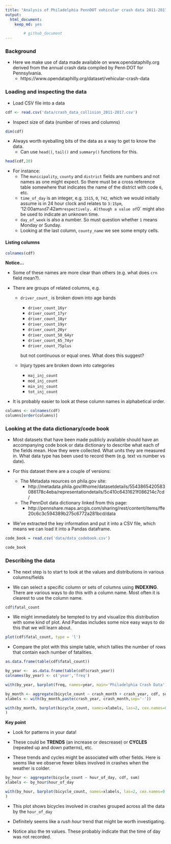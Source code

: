 ```yaml
---
title: "Analysis of Philadelphia PennDOT vehicular crash data 2011-2017"
output: 
  html_document:
    keep_md: yes

        # github_document
---
```


### Background

* Here we make use of data made available on www.opendataphilly.org derived from the annual crash data compiled by Penn DOT for Pennsylvania.
  * https://www.opendataphilly.org/dataset/vehicular-crash-data

### Loading and inspecting the data

* Load CSV file into a data

```r
cdf <- read.csv('data/crash_data_collision_2011-2017.csv')
```

* Inspect size of data (number of rows and columns)

```r
dim(cdf)
```

* Always worth eyeballing bits of the data as a way to get to know the data.
  * Can use `head()`, `tail()` and `summary()` functions for this.

```r
head(cdf,20)

```


* For instance:
    * The `municipality`, `county` and `district` fields are numbers and not names as one might expect. So there must be a cross reference table somewhere that indicates the name of the district with code `6`, etc.
    * `time_of_day` is an integer, e.g. `1515`, `0`, `742`, which we would initially assume is in 24 hour clock and relates to `3:15pm`, '12:00am` and `7:42am` respectively. Although a value of `0` might also be used to indicate an unknown time.
    * `day_of_week` is also a number. So must question whether `1` means Monday or Sunday.
    * Looking at the last column, `county_name` we see some empty cells.
    
    
#### Listing columns

```r
colnames(cdf)
```

**Notice...**

* Some of these names are more clear than others (e.g. what does `crn` field mean?).


* There are groups of related columns, e.g.
    * `driver_count_` is broken down into age bands
        * `driver_count_16yr`
        * `driver_count_17yr`
        * `driver_count_18yr`
        * `driver_count_19yr`
        * `driver_count_20yr`
        * `driver_count_50_64yr`
        * `driver_count_65_74yr`
        * `driver_count_75plus`
        
      but not continuous or equal ones. What does this suggest?
      
    * Injury types are broken down into categories
        * `maj_inj_count`
        * `mod_inj_count`
        * `min_inj_count`
        * `tot_inj_count`
        
* It is probably easier to look at these column names in alphabetical order.

```r
columns <- colnames(cdf)
columns[order(columns)]
```


### Looking at the data dictionary/code book

* Most datasets that have been made publicly available should have an accompanying code book or data dictionary to describe what each of the fields mean. How they were collected. What units they are measured in. What data type has been used to record them (e.g. text vs number vs date).


* For this dataset there are a couple of versions:
    * The Metadata reources on phila.gov site: 
        * http://metadata.phila.gov/#home/datasetdetails/5543865420583086178c4eba/representationdetails/5c410c6431621f086214c7cd/
    * The PennDot data dictionary linked from this page:
        * http://pennshare.maps.arcgis.com/sharing/rest/content/items/ffe20c6c3c594389b275c6772a281bcd/data
        
* We've extracted the key information and put it into a CSV file, which means we can load it into a Pandas dataframe.

```r
code_book = read.csv('data/data_codebook.csv')
```

```r
code_book
```

### Describing the data

* The next step is to start to look at the values and distributions in various columns/fields


* We can select a specific column or sets of columns using __INDEXING__. There are various ways to do this with a column name. Most often it is clearest to use the column name.

```r
cdf$fatal_count
```

* We might immediately be tempted to try and visualize this distribution with some kind of plot. And Pandas includes some nice easy ways to do this that we will learn about.


```r
plot(cdf$fatal_count, type = 'l')
```

* Compare the plot with this simple table, which tallies the number of rows that contain each number of fatalities.

```r
as.data.frame(table(cdf$fatal_count))
```


```r

by_year <-  as.data.frame(table(cdf$crash_year))
colnames(by_year) <- c('year','freq')

with(by_year, barplot(freq, names=year, main='Philadelphia Crash Data'))
```
```r
by_month <- aggregate(bicycle_count ~ crash_month + crash_year, cdf, sum)
xlabels <- with(by_month,paste(crash_year, crash_month,sep='-'))

with(by_month, barplot(bicycle_count, names=xlabels, las=2, cex.names=0.5)
)
```


**Key point**

* Look for patterns in your data!


* These could be __TRENDS__ (an increase or descrease) or __CYCLES__ (repeated up and down patterns), etc.


* These trends and cycles might be associated with other fields. Here is seems like we observe fewer bikes involved in crashes when the weather is colder.


```r
by_hour <- aggregate(bicycle_count ~ hour_of_day, cdf, sum)
xlabels <- by_hour$hour_of_day

with(by_hour, barplot(bicycle_count, names=xlabels, las=2, cex.names=0.5)
)
```
* This plot shows bicycles involved in crashes grouped across all the data by the `hour_of_day`


* Definitely seems like a _rush hour_ trend that might be worth investigating.


* Notice also the `99` values. These probably indicate that the time of day was not recorded.
